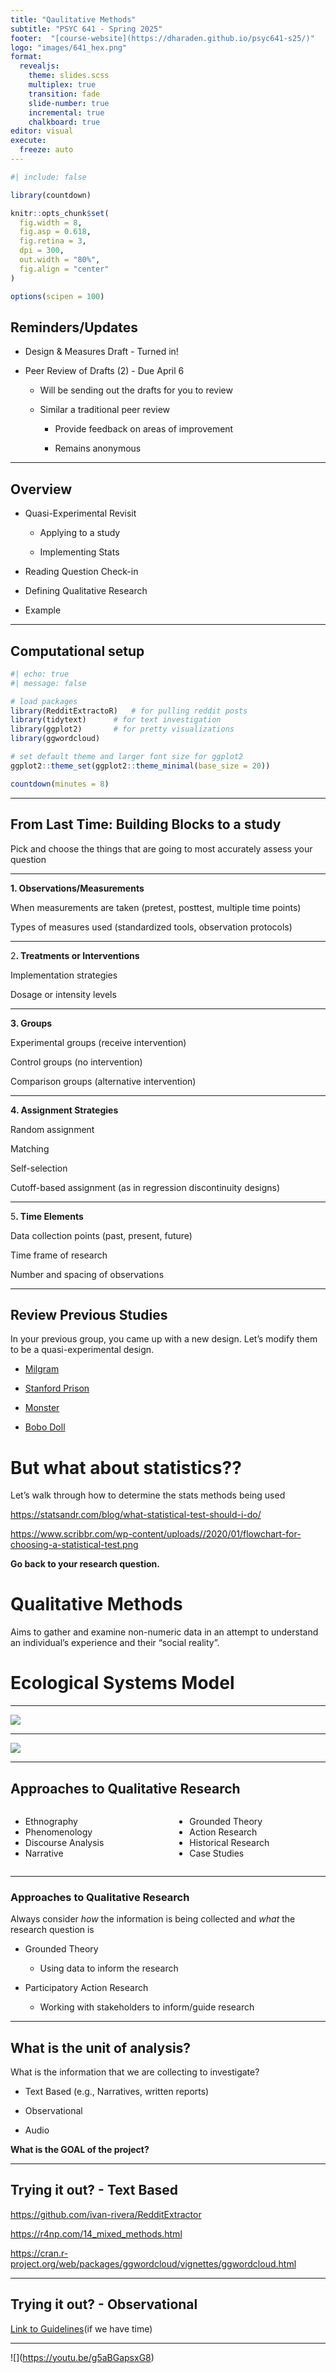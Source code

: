 ```yaml
---
title: "Qaulitative Methods"
subtitle: "PSYC 641 - Spring 2025"
footer:  "[course-website](https://dharaden.github.io/psyc641-s25/)"
logo: "images/641_hex.png"
format: 
  revealjs:
    theme: slides.scss
    multiplex: true
    transition: fade
    slide-number: true
    incremental: true 
    chalkboard: true
editor: visual
execute:
  freeze: auto
---
```


```r
#| include: false

library(countdown)

knitr::opts_chunk$set(
  fig.width = 8,
  fig.asp = 0.618,
  fig.retina = 3,
  dpi = 300,
  out.width = "80%",
  fig.align = "center"
)

options(scipen = 100)
```

## Reminders/Updates

::: nonincremental
-   Design & Measures Draft - Turned in!

-   Peer Review of Drafts (2) - Due April 6

    -   Will be sending out the drafts for you to review

    -   Similar a traditional peer review

        -   Provide feedback on areas of improvement

        -   Remains anonymous
:::

------------------------------------------------------------------------

## Overview {.smaller}

::: nonincremental
-   Quasi-Experimental Revisit

    -   Applying to a study

    -   Implementing Stats

-   Reading Question Check-in

-   Defining Qualitative Research

-   Example
:::

------------------------------------------------------------------------

## Computational setup

```r
#| echo: true
#| message: false

# load packages
library(RedditExtractoR)   # for pulling reddit posts
library(tidytext)      # for text investigation
library(ggplot2)       # for pretty visualizations
library(ggwordcloud)   

# set default theme and larger font size for ggplot2
ggplot2::theme_set(ggplot2::theme_minimal(base_size = 20))
```

```r
countdown(minutes = 8)
```

------------------------------------------------------------------------

## From Last Time: Building Blocks to a study

Pick and choose the things that are going to most accurately assess your question

------------------------------------------------------------------------

**1. Observations/Measurements**

When measurements are taken (pretest, posttest, multiple time points)

Types of measures used (standardized tools, observation protocols)

------------------------------------------------------------------------

2**. Treatments or Interventions**

Implementation strategies

Dosage or intensity levels

------------------------------------------------------------------------

**3. Groups**

Experimental groups (receive intervention)

Control groups (no intervention)

Comparison groups (alternative intervention)

------------------------------------------------------------------------

**4. Assignment Strategies**

Random assignment

Matching

Self-selection

Cutoff-based assignment (as in regression discontinuity designs)

------------------------------------------------------------------------

5**. Time Elements**

Data collection points (past, present, future)

Time frame of research

Number and spacing of observations

------------------------------------------------------------------------

## Review Previous Studies

In your previous group, you came up with a new design. Let's modify them to be a quasi-experimental design.

::: nonincremental
-   [Milgram](https://docs.google.com/document/d/1XEYJbokXH3Cqq0q4eluuwp_tUeEWyXjZ8Bn6LtKLmrA/edit?usp=sharing)

-   [Stanford Prison](https://docs.google.com/document/d/1YZhObutJkbZKyYhYZhvifI1xo2c_xkc871oGiik29Go/edit?usp=sharing)

-   [Monster](https://docs.google.com/document/d/1thDAqxsPYlUjnwQE_tNRxYLJvISkbfmWszuEqgcweJA/edit?usp=sharing)

-   [Bobo Doll](https://docs.google.com/document/d/1ywjpmbtmSslpdVbaoXwm6w8IyelQyZCWS-lEuGSPuTc/edit?usp=sharing)
:::

# But what about statistics??

Let's walk through how to determine the stats methods being used

<https://statsandr.com/blog/what-statistical-test-should-i-do/>

<https://www.scribbr.com/wp-content/uploads//2020/01/flowchart-for-choosing-a-statistical-test.png>

**Go back to your research question.**

# Qualitative Methods

Aims to gather and examine non-numeric data in an attempt to understand an individual's experience and their "social reality".

# Ecological Systems Model

------------------------------------------------------------------------

![](images/Bronfenbrenner-Ecological-Systems-Theory.jpeg){fig-align="center"}

------------------------------------------------------------------------

![](images/6454e04b8455c474f0e6352d_Bronfenbrenners%20Ecological%20Model.jpg){fig-align="center"}

------------------------------------------------------------------------

## Approaches to Qualitative Research

::::::: columns
:::: {.column width="50%"}
::: nonincremental
-   Ethnography
-   Phenomenology
-   Discourse Analysis
-   Narrative
:::
::::

:::: {.column width="50%"}
::: nonincremental
-   Grounded Theory
-   Action Research
-   Historical Research
-   Case Studies
:::
::::
:::::::

------------------------------------------------------------------------

### Approaches to Qualitative Research

Always consider *how* the information is being collected and *what* the research question is

-   Grounded Theory

    -   Using data to inform the research

-   Participatory Action Research

    -   Working with stakeholders to inform/guide research

------------------------------------------------------------------------

## What is the unit of analysis?

What is the information that we are collecting to investigate?

-   Text Based (e.g., Narratives, written reports)

-   Observational

-   Audio

**What is the GOAL of the project?**

------------------------------------------------------------------------

## Trying it out? - Text Based

<https://github.com/ivan-rivera/RedditExtractor>

<https://r4np.com/14_mixed_methods.html>

<https://cran.r-project.org/web/packages/ggwordcloud/vignettes/ggwordcloud.html>

------------------------------------------------------------------------

## Trying it out? - Observational

[Link to Guidelines](/weeks/week-12.html)(if we have time)

------------------------------------------------------------------------

\![\](<https://youtu.be/g5aBGapsxG8>)
